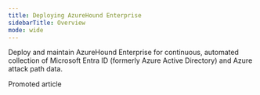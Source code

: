 ```yaml
---
title: Deploying AzureHound Enterprise
sidebarTitle: Overview
mode: wide
---
```


Deploy and maintain AzureHound Enterprise for continuous, automated collection of Microsoft Entra ID (formerly Azure Active Directory) and Azure attack path data.

<CardGroup cols={2}>
  <Card title="AzureHound Enterprise System Requirements and Deployment Process" icon="server" href="/collect-data/azurehound/install/system-requirements"> Promoted article </Card>

  <Card title="AzureHound Enterprise Azure Configuration" icon="cloud" href="/collect-data/azurehound/install/azure-configuration" />

  <Card title="Create an AzureHound Configuration" icon="plus" href="/collect-data/azurehound/install/create-configuration" />

  <Card title="Install and Upgrade AzureHound (Windows, Docker, or Kubernetes)" icon="download" href="/collect-data/azurehound/install/installation-options" />

  <Card title="Running multiple AzureHound Enterprise collectors on one server with Scheduled Tasks" icon="clock" href="/collect-data/azurehound/install/multiple-collectors" />
</CardGroup>

